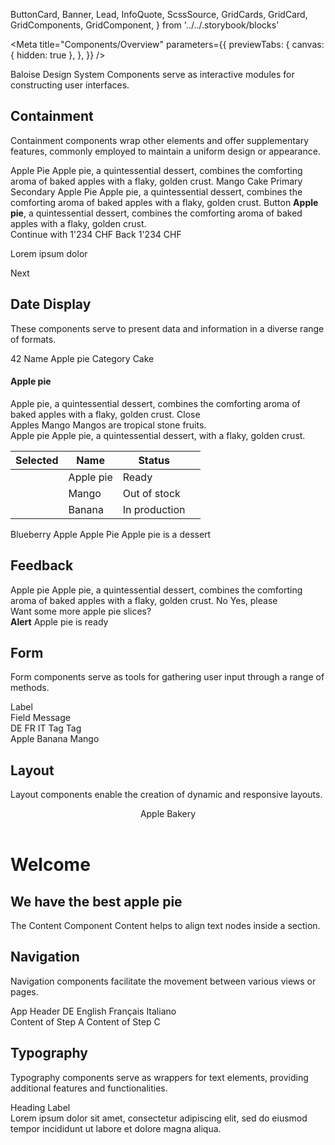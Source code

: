   ButtonCard,
  Banner,
  Lead,
  InfoQuote,
  ScssSource,
  GridCards,
  GridCard,
  GridComponents,
  GridComponent,
} from '../../.storybook/blocks'

<Meta
  title="Components/Overview"
  parameters={{
    previewTabs: {
      canvas: { hidden: true },
    },
  }}
/>

<Banner label="Components" color="red" puzzle />

<Lead>Baloise Design System Components serve as interactive modules for constructing user interfaces.</Lead>

## Containment

Containment components wrap other elements and offer supplementary features, commonly employed to maintain a
uniform design or appearance.

<GridComponents>
  <GridComponent
    scale="0.8"
    label="Accordion"
    pageTitle="Components/Containment/Accordion"
    description="Accordions put users in control of showing or hiding content."
  >
    <bal-accordion active>
      <bal-accordion-summary>
        <bal-stack class="bg-white px-x-small radius-top-normal">
          <bal-content>
            <bal-label>Apple Pie</bal-label>
          </bal-content>
          <bal-accordion-trigger></bal-accordion-trigger>
        </bal-stack>
      </bal-accordion-summary>
      <bal-accordion-details>
        <span class="block bg-white p-x-small radius-bottom-normal">
          Apple pie, a quintessential dessert, combines the comforting aroma of baked apples with a flaky, golden crust.
        </span>
      </bal-accordion-details>
    </bal-accordion>
    <bal-accordion class="mt-small">
      <bal-accordion-summary>
        <bal-stack class="bg-white px-x-small radius-normal">
          <bal-content>
            <bal-label>Mango Cake</bal-label>
          </bal-content>
          <bal-accordion-trigger></bal-accordion-trigger>
        </bal-stack>
      </bal-accordion-summary>
      <bal-accordion-details></bal-accordion-details>
    </bal-accordion>
  </GridComponent>
  <GridComponent
    scale="1"
    label="Button"
    pageTitle="Components/Containment/Button"
    description="Buttons provide a clickable element, which can be used in forms, or anywhere that needs simple, standard button functionality."
  >
    <bal-stack>
      <bal-button>Primary</bal-button>
      <bal-button color="secondary">Secondary</bal-button>
    </bal-stack>
  </GridComponent>
  <GridComponent
    scale="0.6"
    label="Card"
    pageTitle="Components/Containment/Card"
    description="Cards contain content and actions about a single subject and can be combined with other components."
  >
    <bal-card>
      <bal-card-content>
        <bal-stack layout="vertical" space="large">
          <bal-content>
            <bal-heading level="x-large">Apple Pie</bal-heading>
            <bal-text>
              Apple pie, a quintessential dessert, combines the comforting aroma of baked apples with a flaky, golden
              crust.
            </bal-text>
          </bal-content>
          <bal-button>Button</bal-button>
        </bal-stack>
      </bal-card-content>
    </bal-card>
  </GridComponent>
  <GridComponent
    scale="0.8"
    label="Notification"
    pageTitle="Components/Containment/Notification"
    description="Notification is used for alerts or to highlight certain content for the user."
  >
    <bal-notification color="danger">
      <strong>Apple pie</strong>, a quintessential dessert, combines the comforting aroma of baked apples with a flaky,
      golden crust.
    </bal-notification>
  </GridComponent>
  <GridComponent
    scale="0.8"
    label="Sheet"
    fullwidth
    fullheight
    pageTitle="Components/Containment/Sheet"
    description="Sheet component is used to show content over the whole page at the bottom. The element is sticky."
  >
    <div class="container">
      <div class="bg-red-2" style={{ minHeight: '200px', width: '100%' }}></div>
    </div>
    <bal-sheet>
      <bal-stack layout="vertical" space="small" class="tablet:hidden">
        <bal-button expanded>Continue with 1'234 CHF</bal-button>
        <bal-button expanded color="info">
          Back
        </bal-button>
      </bal-stack>
      <bal-stack class="mobile:hidden">
        <bal-heading level="p" visual-level="h4">
          1'234 CHF
        </bal-heading>
        <bal-content>
          <p class="text-small m-none flex-1">Lorem ipsum dolor</p>
        </bal-content>
        <bal-button-group>
          <bal-button>Next</bal-button>
        </bal-button-group>
      </bal-stack>
    </bal-sheet>
  </GridComponent>
</GridComponents>

## Date Display

These components serve to present data and information in a diverse range of formats.

<GridComponents>
  <GridComponent
    scale="2"
    label="Badge"
    pageTitle="Components/Data Display/Badge"
    description="Badge indicates a not visited or read action. It can only be used in combination with other components like BalButton, BalCard or BalTabs."
  >
    <bal-stack>
      <bal-badge>42</bal-badge>
      <bal-badge color="success" icon="check"></bal-badge>
    </bal-stack>
  </GridComponent>
  <GridComponent
    scale="0.5"
    label="Carousel"
    fullwidth
    pageTitle="Components/Data Display/Carousel"
    description="The carousel component combines all the slide use cases."
  >
    <bal-card>
      <bal-card-content>
        <bal-carousel controls="large" interface="product" items-per-view="auto" steps="2">
          <bal-carousel-item
            color="green"
            label="Car"
            src="/assets/images/brand-icons/car-green.svg"
          ></bal-carousel-item>
          <bal-carousel-item
            color="yellow"
            label="Home"
            src="/assets/images/brand-icons/ecosystem-home-tangerine.svg"
          ></bal-carousel-item>
          <bal-carousel-item
            color="purple"
            label="Holiday"
            src="/assets/images/brand-icons/holiday-palms-purple.svg"
          ></bal-carousel-item>
          <bal-carousel-item
            color="red"
            label="Insurances"
            src="/assets/images/brand-icons/insurances-red.svg"
          ></bal-carousel-item>
          <bal-carousel-item
            color="green"
            label="Car"
            src="/assets/images/brand-icons/car-green.svg"
          ></bal-carousel-item>
          <bal-carousel-item
            color="yellow"
            label="Home"
            src="/assets/images/brand-icons/ecosystem-home-tangerine.svg"
          ></bal-carousel-item>
          <bal-carousel-item
            color="purple"
            label="Holiday"
            src="/assets/images/brand-icons/holiday-palms-purple.svg"
          ></bal-carousel-item>
          <bal-carousel-item
            color="red"
            label="Insurances"
            src="/assets/images/brand-icons/insurances-red.svg"
          ></bal-carousel-item>
        </bal-carousel>
      </bal-card-content>
    </bal-card>
  </GridComponent>
  <GridComponent
    scale="0.8"
    label="Data"
    fullwidth
    pageTitle="Components/Data Display/Data"
    description="Data component display readonly form data."
  >
    <bal-card>
      <bal-card-content>
        <bal-data border>
          <bal-data-item>
            <bal-data-label>Name</bal-data-label>
            <bal-data-value>Apple pie</bal-data-value>
          </bal-data-item>
          <bal-data-item>
            <bal-data-label>Category</bal-data-label>
            <bal-data-value editable>Cake</bal-data-value>
          </bal-data-item>
        </bal-data>
      </bal-card-content>
    </bal-card>
  </GridComponent>
  <GridComponent
    scale="1"
    label="Hint"
    fullwidth
    fullheight
    pageTitle="Components/Data Display/Hint"
    description="Hint hides content with some additional description and shows it by clicking the icon. It can easily combined with the bal-data or bal-field component."
  >
    <div class="py-normal">
      <bal-icon name="info-circle" size="medium" style={{ position: 'absolute', top: '20%', left: '15%' }}></bal-icon>
      <div
        class="bg-grey radius-normal shadow-normal p-normal"
        style={{ scale: '0.5', position: 'absolute', top: '-10%' }}
      >
        <bal-stack layout="vertical">
          <h4 class="title text-large">Apple pie</h4>
          <span>
            Apple pie, a quintessential dessert, combines the comforting aroma of baked apples with a flaky, golden
            crust.
          </span>
          <bal-button color="info">Close</bal-button>
        </bal-stack>
      </div>
    </div>
  </GridComponent>
  <GridComponent
    scale="0.8"
    label="Icon"
    fullwidth
    pageTitle="Components/Data Display/Icon"
    description="Icons are used to represent ideas, objects or actions."
  >
    <bal-stack align="center">
      <bal-icon name="edit" size="small"></bal-icon>
      <bal-icon name="edit"></bal-icon>
      <bal-icon name="edit" size="medium"></bal-icon>
      <bal-icon name="edit" size="large"></bal-icon>
      <bal-icon name="edit" size="x-large"></bal-icon>
      <bal-icon name="edit" size="xx-large"></bal-icon>
    </bal-stack>
  </GridComponent>
  <GridComponent
    scale="0.8"
    label="List"
    fullwidth
    pageTitle="Components/Data Display/List"
    description="List present content in a way that makes it easy to identify a specific item in a collection."
  >
    <bal-card>
      <bal-card-content>
        <bal-list border background="color">
          <bal-list-item clickable href="www.baloise.com" target="_blank">
            <bal-list-item-content>
              <bal-list-item-title>Apples</bal-list-item-title>
            </bal-list-item-content>
            <bal-list-item-icon right>
              <bal-icon name="nav-go-right" size="x-small"></bal-icon>
            </bal-list-item-icon>
          </bal-list-item>
          <bal-list-item clickable href="www.baloise.com" target="_blank">
            <bal-list-item-content>
              <bal-list-item-title>Mango</bal-list-item-title>
              <bal-list-item-subtitle>Mangos are tropical stone fruits.</bal-list-item-subtitle>
            </bal-list-item-content>
            <bal-list-item-icon right>
              <bal-icon name="link" size="x-small"></bal-icon>
            </bal-list-item-icon>
          </bal-list-item>
        </bal-list>
      </bal-card-content>
    </bal-card>
  </GridComponent>
  <GridComponent
    scale="0.5"
    label="Popup"
    fullheight
    fullwidth
    center
    pageTitle="Components/Data Display/Popup"
    description="Tag highlights a label for quick recognition."
  >
    <div class="flex justify-content-center align-items-center">
      <bal-button bal-popup="my-popup" color="secondary">
        Apple pie
      </bal-button>
      <bal-popup id="my-popup" label="Apple pie" offset="16" demo>
        Apple pie, a quintessential dessert, with a flaky, golden crust.
      </bal-popup>
    </div>
  </GridComponent>
  <GridComponent
    scale="0.6"
    label="Table"
    fullwidth
    pageTitle="Components/Data Display/Table"
    description="A table is used to organize and present data, in a structured and accessible format for easy reference."
  >
    <bal-card>
      <bal-card-content>
        <table class="table w-full is-striped p-none">
          <thead>
            <tr>
              <th>Selected</th>
              <th>Name</th>
              <th>Status</th>
              <th></th>
            </tr>
          </thead>
          <tbody>
            <tr>
              <td>
                <bal-checkbox id="checkbox1"></bal-checkbox>
              </td>
              <td>Apple pie</td>
              <td>
                <bal-tag color="green">Ready</bal-tag>
              </td>
              <td class="has-buttons">
                <bal-button color="info" size="small" icon="edit" square outlined></bal-button>
                <bal-button color="info" size="small" icon="trash" square outlined></bal-button>
              </td>
            </tr>
            <tr>
              <td>
                <bal-checkbox id="checkbox2"></bal-checkbox>
              </td>
              <td>Mango</td>
              <td>
                <bal-tag size="" color="red">
                  Out of stock
                </bal-tag>
              </td>
              <td class="has-buttons">
                <bal-button color="info" size="small" icon="edit" square outlined></bal-button>
                <bal-button color="info" size="small" icon="trash" square outlined></bal-button>
              </td>
            </tr>
            <tr>
              <td>
                <bal-checkbox id="checkbox3"></bal-checkbox>
              </td>
              <td>Banana</td>
              <td>
                <bal-tag size="" color="yellow">
                  In production
                </bal-tag>
              </td>
              <td class="has-buttons">
                <bal-button color="info" size="small" icon="edit" square outlined></bal-button>
                <bal-button color="info" size="small" icon="trash" square outlined></bal-button>
              </td>
            </tr>
          </tbody>
        </table>
      </bal-card-content>
    </bal-card>
  </GridComponent>
  <GridComponent
    scale="1.2"
    label="Tag"
    pageTitle="Components/Data Display/Tag"
    description="Tag highlights a label for quick recognition."
  >
    <bal-stack>
      <bal-tag color="primary">Blueberry</bal-tag>
      <bal-tag closable color="red">
        Apple
      </bal-tag>
    </bal-stack>
  </GridComponent>
  <GridComponent
    scale="1"
    label="Tooltip"
    fullheight
    fullwidth
    center
    pageTitle="Components/Data Display/Tooltip"
    description="Tag highlights a label for quick recognition."
  >
    <bal-button color="secondary" id="basic-tooltip">
      Apple Pie
    </bal-button>
    <bal-tooltip reference="basic-tooltip" demo>
      Apple pie is a dessert
    </bal-tooltip>
  </GridComponent>
</GridComponents>

## Feedback

<GridComponents>
  <GridComponent
    scale="0.5"
    label="Modal"
    fullwidth
    fullheight
    fullscreen
    pageTitle="Components/Feedback/Modal"
    description="Checkboxes allow users to select one or more items from a set. Checkboxes can turn one or more option(s) on or off."
  >
    <bal-modal demo>
      <bal-modal-header>Apple pie</bal-modal-header>
      <bal-modal-body>
        <span class="block">
          Apple pie, a quintessential dessert, combines the comforting aroma of baked apples with a flaky, golden crust.
        </span>
        <bal-button-group position="right" reverse>
          <bal-button color="text">No</bal-button>
          <bal-button color="primary">Yes, please</bal-button>
        </bal-button-group>
      </bal-modal-body>
    </bal-modal>
  </GridComponent>
  <GridComponent
    scale="5"
    fullwidth
    fullscreen
    label="Progessbar"
    pageTitle="Components/Feedback/Progessbar"
    description="Checkboxes allow users to select one or more items from a set. Checkboxes can turn one or more option(s) on or off."
  >
    <bal-progress-bar background="grey" value="50"></bal-progress-bar>
  </GridComponent>
  <GridComponent
    scale="0.5"
    label="Snackbar"
    fullwidth
    fullheight
    pageTitle="Components/Feedback/Snackbar"
    description="Checkboxes allow users to select one or more items from a set. Checkboxes can turn one or more option(s) on or off."
  >
    <div style={{ position: 'absolute', bottom: '1rem', right: '0' }}>
      <bal-snackbar subject="Apple Pie" action="Yes, please">
        Want some more apple pie slices?
      </bal-snackbar>
    </div>
  </GridComponent>
  <GridComponent
    scale="1.5"
    label="Spinner"
    pageTitle="Components/Feedback/Spinner"
    description="Checkboxes allow users to select one or more items from a set. Checkboxes can turn one or more option(s) on or off."
  >
    <bal-spinner></bal-spinner>
  </GridComponent>
  <GridComponent
    scale="0.5"
    label="Toast"
    pageTitle="Components/Feedback/Toast"
    description="Checkboxes allow users to select one or more items from a set. Checkboxes can turn one or more option(s) on or off."
  >
    <div style={{ marginTop: '-180px' }}>
      <bal-toast>
        <strong>Alert</strong> Apple pie is ready
      </bal-toast>
    </div>
  </GridComponent>
</GridComponents>

## Form

Form components serve as tools for gathering user input through a range of methods.

<GridComponents>
  <GridComponent
    scale="1"
    label="Checkbox"
    pageTitle="Components/Form/Checkbox"
    description="Checkboxes allow users to select one or more items from a set. Checkboxes can turn one or more option(s) on or off."
  >
    <div class="text-align-center">
      <bal-checkbox-group vertical style={{ width: '120px' }}>
        <bal-checkbox label="Apple" />
        <bal-checkbox label="Mango" checked />
      </bal-checkbox-group>
    </div>
  </GridComponent>
  <GridComponent
    scale="1"
    label="Date"
    pageTitle="Components/Form/Date"
    description="Date Component is a datepicker designed to simplify the process of date selection."
  >
    <div class="text-align-center">
      <bal-date value="2023-10-21"></bal-date>
    </div>
  </GridComponent>
  <GridComponent
    scale="1"
    label="Field"
    pageTitle="Components/Form/Field"
    description="Field wraps a form field like input. It provides a clear style structure of each control."
  >
    <bal-field>
      <bal-field-label required>Label</bal-field-label>
      <bal-field-control>
        <div class="bg-red-2 radius-normal" style={{ width: '200px', height: '48px' }}></div>
      </bal-field-control>
      <bal-field-message color="hint">Field Message</bal-field-message>
    </bal-field>
  </GridComponent>
  <GridComponent
    scale="1"
    label="File Upload"
    pageTitle="Components/Form/File Upload"
    description="File Upload is all in one component. It supports drag&drop and the normal file upload dialog of the browser."
  >
    <bal-file-upload label="Choose or drop a file..."></bal-file-upload>
  </GridComponent>
  <GridComponent
    scale="0.5"
    fullheight
    fullwidth
    label="Form"
    pageTitle="Components/Form/Form"
    description="The form component wraps the form section. It helps to scroll to the first invalid field after a failed submit."
  >
    <div class="bg-red-2 radius-large mb-small mt-xx-large" style={{ width: '30%', height: '16px' }}></div>
    <div class="bg-red-2 radius-normal mb-medium" style={{ width: '100%', height: '48px' }}></div>
    <div class="bg-red-2 radius-large mb-small mt-large" style={{ width: '30%', height: '16px' }}></div>
    <div class="bg-red-2 radius-normal mb-large" style={{ width: '100%', height: '48px' }}></div>
    <div class="bg-red-2 radius-normal p-normal" style={{ width: '20%', height: '48px' }}></div>
  </GridComponent>
  <GridComponent
    scale="0.5"
    fullheight
    fullwidth
    center
    label="Form Grid"
    pageTitle="Components/Form/Form Grid"
    description="Form Grid components help to structure form controls in a simple grid. On mobile all controls have the the full width."
  >
    <bal-form-grid>
      <bal-form-col>
        <div class="bg-red-2 radius-normal mb-small" style={{ width: '100%', height: '48px' }}></div>
      </bal-form-col>
      <bal-form-col size="half">
        <div class="bg-red-2 radius-normal mb-small" style={{ width: '100%', height: '48px' }}></div>
      </bal-form-col>
      <bal-form-col size="half">
        <div class="bg-red-2 radius-normal mb-small" style={{ width: '100%', height: '48px' }}></div>
      </bal-form-col>
      <bal-form-col size="one-third">
        <div class="bg-red-2 radius-normal mb-small" style={{ width: '100%', height: '48px' }}></div>
      </bal-form-col>
      <bal-form-col size="one-third">
        <div class="bg-red-2 radius-normal mb-small" style={{ width: '100%', height: '48px' }}></div>
      </bal-form-col>
      <bal-form-col size="one-third">
        <div class="bg-red-2 radius-normal mb-small" style={{ width: '100%', height: '48px' }}></div>
      </bal-form-col>
      <bal-form-col size="one-quarter">
        <div class="bg-red-2 radius-normal mb-small" style={{ width: '100%', height: '48px' }}></div>
      </bal-form-col>
      <bal-form-col size="one-quarter">
        <div class="bg-red-2 radius-normal mb-small" style={{ width: '100%', height: '48px' }}></div>
      </bal-form-col>
      <bal-form-col size="one-quarter">
        <div class="bg-red-2 radius-normal mb-small" style={{ width: '100%', height: '48px' }}></div>
      </bal-form-col>
      <bal-form-col size="one-quarter">
        <div class="bg-red-2 radius-normal mb-small" style={{ width: '100%', height: '48px' }}></div>
      </bal-form-col>
    </bal-form-grid>
  </GridComponent>
  <GridComponent
    scale="1"
    label="Input"
    pageTitle="Components/Form/Input"
    description="Input component is a wrapper to the HTML input element."
  >
    <bal-input placeholder="Placeholder" type="text"></bal-input>
  </GridComponent>
  <GridComponent
    scale="1"
    label="Input Group"
    pageTitle="Components/Form/Input Group"
    description="Input Group can combine various components to one field control."
  >
    <bal-stack layout="vertical">
      <bal-input-group class="mb-normal">
        <bal-icon name="call"></bal-icon>
        <bal-select style={{ maxWidth: '106px' }} value="DE">
          <bal-select-option label="DE" value="DE">
            DE
          </bal-select-option>
          <bal-select-option label="FR" value="FR">
            FR
          </bal-select-option>
          <bal-select-option label="IT" value="IT">
            IT
          </bal-select-option>
        </bal-select>
        <bal-input placeholder="79 123 45 67"></bal-input>
      </bal-input-group>
      <bal-input-group class="mb-normal">
        <bal-tag size="small" closable>
          Tag
        </bal-tag>
        <bal-tag size="small" closable>
          Tag
        </bal-tag>
        <bal-input placeholder="Enter text here"></bal-input>
        <bal-icon name="date"></bal-icon>
      </bal-input-group>
    </bal-stack>
  </GridComponent>
  <GridComponent
    scale="1"
    label="Input Slider"
    pageTitle="Components/Form/Input Slider"
    description="Input Slider component lets users select from a range of values by moving the slider thumb."
  >
    <bal-input-slider has-ticks max="100" min="0" step="20" value="20"></bal-input-slider>
  </GridComponent>
  <GridComponent
    scale="1"
    label="Input Stepper"
    pageTitle="Components/Form/Input Stepper"
    description="Input Stepper can be used to ask the user an amount of limited amounts like the amount of children."
  >
    <bal-input-stepper></bal-input-stepper>
  </GridComponent>
  <GridComponent
    scale="1"
    label="Number Input"
    pageTitle="Components/Form/Number Input"
    description="Number Input only allows to enter valid numbers."
  >
    <bal-number-input decimal="2" suffix="CHF" value="1234.45"></bal-number-input>
  </GridComponent>
  <GridComponent
    scale="1"
    label="Radio"
    pageTitle="Components/Form/Radio"
    description="Checkboxes allow users to select one or more items from a set. Checkboxes can turn one or more option(s) on or off."
  >
    <div class="text-align-center">
      <bal-radio-group vertical style={{ width: '120px' }} value="2">
        <bal-radio label="Apple" value="1" />
        <bal-radio label="Mango" value="2" />
      </bal-radio-group>
    </div>
  </GridComponent>
  <GridComponent
    scale="1"
    label="Select"
    pageTitle="Components/Form/Select"
    description="Select allows the user to choose one or multiple option from a list."
  >
    <bal-select value="Apple">
      <bal-select-option value="Apple" label="Apple">
        Apple
      </bal-select-option>
      <bal-select-option value="Banana" label="Banana">
        Banana
      </bal-select-option>
      <bal-select-option value="Mango" label="Mango">
        Mango
      </bal-select-option>
    </bal-select>
  </GridComponent>
  <GridComponent
    scale="1"
    label="Textarea"
    pageTitle="Components/Form/Textarea"
    description="Textarea allows a user to write and edit large texts."
  >
    <bal-textarea placeholder="Enter a comment" style={{ width: '227px' }}></bal-textarea>
  </GridComponent>
  <GridComponent
    scale="1"
    label="Time Input"
    pageTitle="Components/Form/Time Input"
    description="Time Input allows to enter valid numbers for their specific index. The time value will be formatted accordingly."
  >
    <bal-time-input style={{ width: '227px' }}></bal-time-input>
  </GridComponent>
</GridComponents>

## Layout

Layout components enable the creation of dynamic and responsive layouts.

<GridComponents>
  <GridComponent
    scale="0.5"
    label="App"
    fullwidth
    fullheight
    fullscreen
    pageTitle="Components/Layout/App"
    description="App is a container element for an Baloise Design System application."
  >
    <bal-app
      class="bg-white h-full radius-normal flex flex-direction-column"
      style={{ minHeight: '336px', margin: '32px', overflow: 'hidden' }}
    >
      <header>
        <bal-navbar>
          <bal-navbar-brand>Apple Bakery</bal-navbar-brand>
        </bal-navbar>
      </header>
      <main class="flex-1">
        <div class="container my-large">
          <h1 class="title text-xx-large">Welcome</h1>
          <h2 class="subtitle text-xx-large">We have the best apple pie</h2>
        </div>
      </main>
      <div class="bg-primary" style={{ height: '3rem', width: '100%' }}></div>
    </bal-app>
  </GridComponent>
  <GridComponent
    scale="1"
    label="Content"
    fullwidth
    pageTitle="Components/Layout/Content"
    description="Content helps to align text nodes inside a section."
  >
    <bal-content>
      <bal-label>The Content Component</bal-label>
      <bal-text>Content helps to align text nodes inside a section.</bal-text>
    </bal-content>
  </GridComponent>
  <GridComponent
    scale="4"
    label="Divider"
    fullwidth
    pageTitle="Components/Layout/Divider"
    description="A divider is a slender line that serves to group content within stacks and layouts."
  >
    <bal-divider color="primary"></bal-divider>
  </GridComponent>
  <GridComponent
    scale="0.5"
    label="Footer"
    fullwidth
    pageTitle="Components/Layout/Footer"
    description="Footer for the Baloise Applications. The footer runs pure in blue or with a decorated track line below."
  >
    <bal-footer></bal-footer>
  </GridComponent>
  <GridComponent
    scale="1.2"
    label="Logo"
    pageTitle="Components/Layout/Logo"
    description="All the Logos of the Baloise Group are legally protected brands and may not be altered in any way."
  >
    <bal-logo size="large"></bal-logo>
  </GridComponent>
  <GridComponent
    scale="0.8"
    label="Shape"
    pageTitle="Components/Layout/Shape"
    description="Baloise Shape with variable color, size and rotation."
  >
    <bal-shape color="red" rotation="0" variation="1"></bal-shape>
  </GridComponent>
  <GridComponent
    scale="0.8"
    label="Stack"
    fullwidth
    pageTitle="Components/Layout/Stack"
    description="The Stack element is responsible for arranging its direct descendants in a vertical or horizontal direction, while also allowing for the inclusion of optional spacing between each child."
  >
    <bal-stack>
      <div class="bg-red-2" style={{ height: '4rem', width: '100%' }}></div>
      <div class="bg-red-2" style={{ height: '4rem', width: '100%' }}></div>
      <div class="bg-red-2" style={{ height: '4rem', width: '100%' }}></div>
    </bal-stack>
  </GridComponent>
</GridComponents>

## Navigation

Navigation components facilitate the movement between various views or pages.

<GridComponents>
  <GridComponent
    scale="1"
    label="Close"
    fullwidth
    pageTitle="Components/Navigation/Close"
    description="Close is used as a close button for modals, toast and other components."
  >
    <div class="bg-red-2 radius-normal p-normal" style={{ marginLeft: '10%', width: '80%', height: '120px' }}>
      <bal-stack style={{ height: '24px' }}>
        <div class="bg-red-1 radius-large" style={{ width: '100%', height: '16px' }}></div>
        <bal-close></bal-close>
      </bal-stack>
      <div class="bg-red-1 radius-large mt-normal" style={{ width: '80%', height: '10px' }}></div>
      <div class="bg-red-1 radius-large mt-x-small" style={{ width: '90%', height: '10px' }}></div>
      <div class="bg-red-1 radius-large mt-x-small" style={{ width: '60%', height: '10px' }}></div>
    </div>
  </GridComponent>
  <GridComponent
    scale="1"
    label="Nav"
    fullheight
    fullwidth
    pageTitle="Components/Navigation/Nav"
    description="Navigation component serves as a central hub for seamless user navigation within the applications."
  >
    <div class="bg-primary mt-small" style={{ width: '100%', height: '24px' }}></div>
    <div class="bg-white radius-large mt-small p-x-small" style={{ marginLeft: '10%', width: '80%', height: '40px' }}>
      <bal-stack>
        <bal-logo style={{ scale: '0.5', marginLeft: '-24px' }}></bal-logo>
        <div class="bg-grey-3 radius-large" style={{ width: '32px', height: '8px' }}></div>
        <div class="bg-grey-3 radius-large" style={{ width: '32px', height: '8px' }}></div>
        <div class="bg-grey-3 radius-large" style={{ width: '32px', height: '8px' }}></div>
        <div class="bg-grey-3 radius-large" style={{ width: '32px', height: '8px' }}></div>
      </bal-stack>
    </div>
  </GridComponent>
  <GridComponent
    scale="0.5"
    label="Navbar"
    fullheight
    fullwidth
    fullscreen
    pageTitle="Components/Navigation/Navbar"
    description="A responsive horizontal Navbar that can support logos, buttons, and dropdowns."
  >
    <bal-navbar interface="app">
      <bal-navbar-brand href="/" target="_blank">
        App Header
      </bal-navbar-brand>
      <bal-navbar-menu>
        <bal-navbar-menu-start>
          <bal-tabs interface="navbar" v-model="myActiveTab">
            <bal-tab-item value="tab-a" label="Tab A"></bal-tab-item>
            <bal-tab-item value="tab-b" label="Tab B"></bal-tab-item>
            <bal-tab-item value="tab-c" label="Tab C"></bal-tab-item>
          </bal-tabs>
        </bal-navbar-menu-start>
        <bal-navbar-menu-end>
          <bal-button-group>
            <bal-popover v-model="isActive">
              <bal-button bal-popover-trigger color="light" inverted icon="web">
                DE
              </bal-button>
              <bal-popover-content>
                <bal-list border>
                  <bal-list-item clickable>
                    <bal-list-item-content>
                      <bal-list-item-title>English</bal-list-item-title>
                    </bal-list-item-content>
                  </bal-list-item>
                  <bal-list-item clickable>
                    <bal-list-item-content>
                      <bal-list-item-title>Français</bal-list-item-title>
                    </bal-list-item-content>
                  </bal-list-item>
                  <bal-list-item clickable>
                    <bal-list-item-content>
                      <bal-list-item-title>Italiano</bal-list-item-title>
                    </bal-list-item-content>
                  </bal-list-item>
                </bal-list>
              </bal-popover-content>
            </bal-popover>
            <bal-button square color="light" inverted icon="call"></bal-button>
          </bal-button-group>
        </bal-navbar-menu-end>
      </bal-navbar-menu>
    </bal-navbar>
    <div class="container mt-normal" style={{ height: '280px' }}>
      <div class="h-full bg-red-2 radius-normal"></div>
    </div>
  </GridComponent>
  <GridComponent
    scale="0.8"
    label="Pagination"
    fullwidth
    pageTitle="Components/Navigation/Pagination"
    description="Pagination allows you to divide large amounts of content into smaller chunks across multiple pages."
  >
    <bal-pagination page-range="1" total-pages="20" value="2"></bal-pagination>
  </GridComponent>
  <GridComponent
    scale="0.8"
    label="Steps"
    fullwidth
    pageTitle="Components/Navigation/Steps"
    description="Steps are used to structure the information in sub section on the same page."
  >
    <bal-steps value="tab-c">
      <bal-step-item value="step-a" label="Done" done>
        Content of Step A
      </bal-step-item>
      <bal-step-item value="step-b" label="Failed" failed></bal-step-item>
      <bal-step-item value="step-c" label="Active">
        Content of Step C
      </bal-step-item>
    </bal-steps>
  </GridComponent>
  <GridComponent
    scale="1"
    label="Tabs"
    pageTitle="Components/Navigation/Tabs"
    description="Tabs are used to structure the information in sub section on the same page."
  >
    <bal-tabs border value="tab-b">
      <bal-tab-item value="tab-a" label="Apple Pie"></bal-tab-item>
      <bal-tab-item value="tab-b" label="Mango"></bal-tab-item>
      <bal-tab-item value="tab-c" label="Blueberry"></bal-tab-item>
    </bal-tabs>
  </GridComponent>
</GridComponents>

## Typography

Typography components serve as wrappers for text elements, providing additional features and functionalities.

<GridComponents>
  <GridComponent
    scale="1"
    label="Heading"
    pageTitle="Components/Typography/Heading"
    description="Heading provides some additional helpers."
  >
    <bal-heading level="h1" space="bottom">
      Heading
    </bal-heading>
  </GridComponent>
  <GridComponent
    scale="1"
    label="Label"
    pageTitle="Components/Typography/Label"
    description="The label component represents a caption for a form control component."
  >
    <bal-label>Label</bal-label>
    <div class="bg-red-2 radius-normal" style={{ height: '48px', width: '200px' }}></div>
  </GridComponent>
  <GridComponent
    scale="1"
    label="Text"
    pageTitle="Components/Typography/Text"
    description="Text provides some additional helpers."
  >
    <bal-text>
      Lorem ipsum dolor sit amet, consectetur adipiscing elit, sed do eiusmod tempor incididunt ut labore et dolore
      magna aliqua.
    </bal-text>
  </GridComponent>
</GridComponents>
